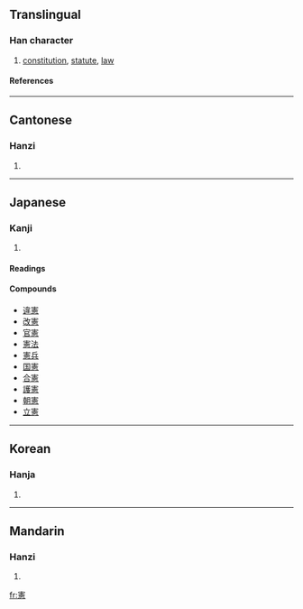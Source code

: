 {{see|宪}}

==Translingual==
===Han character===
{{Han char|rn=61|rad=心|as=12|sn=16|four=3033<sub>6</sub>|canj=十手一心 (JQMP)}}
# [[constitution]], [[statute]], [[law]]
====References====
{{Han ref|kx=0404.110|dkj=11269|dj=0744.170|hdz=42351.090|uh=61B2|ud=25010|bh=BECB|bd=48843}}
----

==Cantonese==
===Hanzi===
{{yue-hanzi|jyut=|y=hin3}}
# {{defn|Cantonese}}
----
==Japanese==
===Kanji===
{{ja-kanji|grade=6|rs=心12}}
# {{defn|Japanese}} 
====Readings====
{{ja-readings|on=[[けん]] (ken)|kun=[[のり]] (nori)}}

====Compounds====
* [[違憲]]
* [[改憲]]
* [[官憲]]
* [[憲法]]
* [[憲兵]]
* [[国憲]]
* [[合憲]]
* [[護憲]]
* [[朝憲]]
* [[立憲]]
----

==Korean==
===Hanja===
{{ko-hanja|hangeul=헌|eumhun=|rv=heon|mr=hŏn|y=hen}}
# {{defn|Korean}}
----
==Mandarin==
===Hanzi===
{{cmn-hanzi|sim=宪|pin=[[xiàn]] ([[xian4]])|wg=hsien<sup>4</sup>}}
# {{defn|Mandarin}}

[[fr:憲]]
